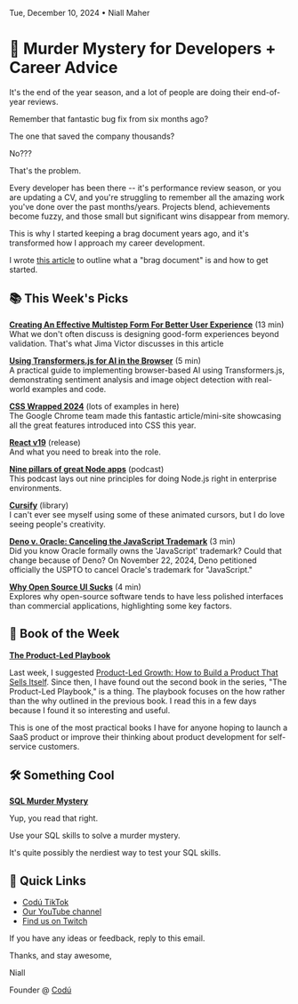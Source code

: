 Tue, December 10, 2024 • Niall Maher

# 🔎 Murder Mystery for Developers + Career Advice

It's the end of the year season, and a lot of people are doing their end-of-year reviews.

Remember that fantastic bug fix from six months ago?

The one that saved the company thousands?

No???

That's the problem.

Every developer has been there -- it's performance review season, or you are updating a CV, and you're struggling to remember all the amazing work you've done over the past months/years. Projects blend, achievements become fuzzy, and those small but significant wins disappear from memory.

This is why I started keeping a brag document years ago, and it's transformed how I approach my career development.

I wrote [this article](https://www.codu.co/articles/building-a-brag-document-rllnfdad) to outline what a "brag document" is and how to get started.

## 📚 This Week's Picks

**[Creating An Effective Multistep Form For Better User Experience](https://www.smashingmagazine.com/2024/12/creating-effective-multistep-form-better-user-experience)** (13 min)\
What we don't often discuss is designing good-form experiences beyond validation. That's what Jima Victor discusses in this article

**[Using Transformers.js for AI in the Browser](https://www.raymondcamden.com/2024/12/03/using-transformersjs-for-ai-in-the-browser)** (5 min)\
A practical guide to implementing browser-based AI using Transformers.js, demonstrating sentiment analysis and image object detection with real-world examples and code.

**[CSS Wrapped 2024](https://chrome.dev/css-wrapped-2024)** (lots of examples in here)\
The Google Chrome team made this fantastic article/mini-site showcasing all the great features introduced into CSS this year.

**[React v19](https://react.dev/blog/2024/12/05/react-19)** (release)\
And what you need to break into the role.

**[Nine pillars of great Node apps](https://changelog.com/jsparty/347)** (podcast)\
This podcast lays out nine principles for doing Node.js right in enterprise environments.

**[Cursify](https://cursify.vercel.app/)** (library)\
I can't ever see myself using some of these animated cursors, but I do love seeing people's creativity.

**[Deno v. Oracle: Canceling the JavaScript Trademark](https://deno.com/blog/deno-v-oracle)** (3 min)\
Did you know Oracle formally owns the 'JavaScript' trademark? Could that change because of Deno? On November 22, 2024, Deno petitioned officially the USPTO to cancel Oracle's trademark for "JavaScript."

**[Why Open Source UI Sucks](https://www.darrenhorrocks.co.uk/why-open-source-ui-design-sucks/)** (4 min)\
Explores why open-source software tends to have less polished interfaces than commercial applications, highlighting some key factors.

## 📖 Book of the Week

**[The Product-Led Playbook](https://amzn.to/4is4QTc)**

Last week, I suggested [Product-Led Growth: How to Build a Product That Sells Itself](http://amzn.to/3Vip2gg). Since then, I have found out the second book in the series, "The Product-Led Playbook," is a thing. The playbook focuses on the how rather than the why outlined in the previous book. I read this in a few days because I found it so interesting and useful.

This is one of the most practical books I have for anyone hoping to launch a SaaS product or improve their thinking about product development for self-service customers.

## 🛠️ Something Cool

**[SQL Murder Mystery](https://mystery.knightlab.com/)**

Yup, you read that right.

Use your SQL skills to solve a murder mystery.

It's quite possibly the nerdiest way to test your SQL skills.

## 🔗 Quick Links

- [Codú TikTok](https://www.tiktok.com/@codu.co)
- [Our YouTube channel](https://www.youtube.com/@codu)
- [Find us on Twitch](https://www.twitch.tv/codudotco)

If you have any ideas or feedback, reply to this email.

Thanks, and stay awesome,

Niall

Founder @ [Codú](https://www.codu.co/?ref=newsletter)
